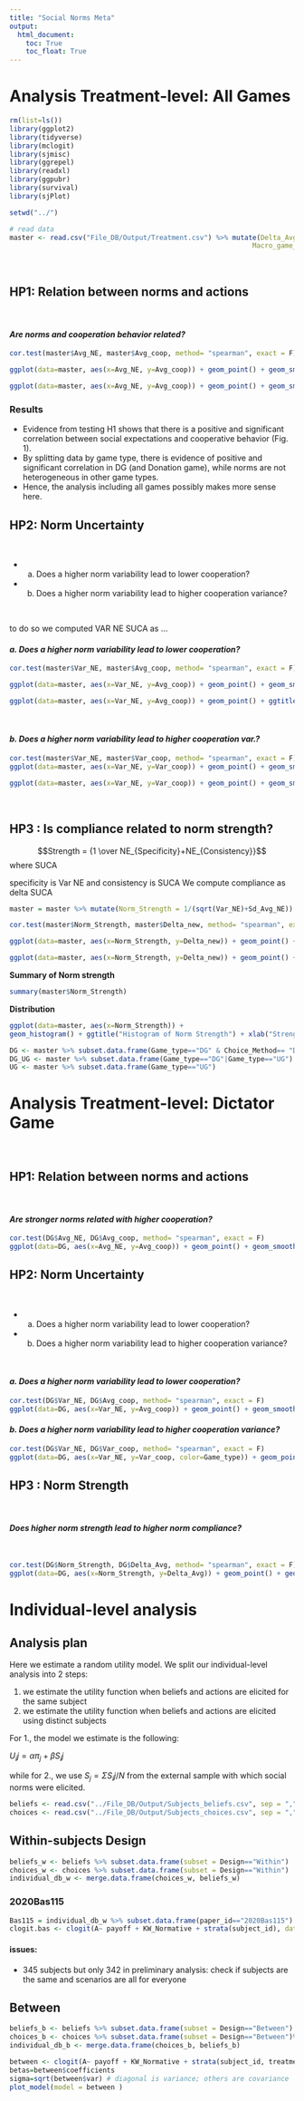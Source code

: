 ```yaml
---
title: "Social Norms Meta"
output: 
  html_document:
    toc: True
    toc_float: True
---
```


# Analysis Treatment-level: All Games

```r
rm(list=ls())
library(ggplot2)
library(tidyverse)
library(mclogit)
library(sjmisc)
library(ggrepel)
library(readxl)
library(ggpubr)
library(survival)
library(sjPlot)

setwd("../")

# read data 
master <- read.csv("File_DB/Output/Treatment.csv") %>% mutate(Delta_Avg = Avg_NE - Avg_coop,
                                                            Macro_game_type = ifelse(Game_type %in% c("DG","Donation Game"), "DG and Donation Game", Game_type)) %>% subset.data.frame(subset = PaperID !="2017Del037")

```

<br>

## HP1: Relation between norms and actions

<br>

<h4><i>Are norms and cooperation behavior related?</i></h4>

```r

cor.test(master$Avg_NE, master$Avg_coop, method= "spearman", exact = F)

ggplot(data=master, aes(x=Avg_NE, y=Avg_coop)) + geom_point() + geom_smooth(method = "lm") + ggtitle("Fig. 1: H1 : Correlation Between Average Cooperation and Norm (NE)") + stat_cor(method = "spearman")

ggplot(data=master, aes(x=Avg_NE, y=Avg_coop)) + geom_point() + geom_smooth(method = "lm") + ggtitle("Fig. 2: H1 : Correlation Between Average Cooperation and Norm (NE)") + facet_wrap(~Macro_game_type, ncol=3) + stat_cor(method = "spearman")

```

### Results
- Evidence from testing H1 shows that there is a positive and significant correlation between social expectations and cooperative behavior (Fig. 1).
- By splitting data by game type, there is evidence of positive and significant correlation in DG (and Donation game), while norms are not heterogeneous in other game types. 
- Hence, the analysis including all games possibly makes more sense here.

## HP2: Norm Uncertainty

<br>

- a. Does a higher norm variability lead to lower cooperation?
- b. Does a higher norm variability lead to higher cooperation variance?

<br>

to do so we computed VAR NE SUCA as ...

<h4><i>a. Does a higher norm variability lead to lower cooperation?</i></h4>

```r

cor.test(master$Var_NE, master$Avg_coop, method= "spearman", exact = F)

ggplot(data=master, aes(x=Var_NE, y=Avg_coop)) + geom_point() + geom_smooth(method="lm") + ggtitle("Fig. 3 H2a : Correlation Between Average Cooperation and Norm Variance (NE)") + stat_cor(method = "spearman") 

ggplot(data=master, aes(x=Var_NE, y=Avg_coop)) + geom_point() + ggtitle("Fig. 4 H2a : Correlation Between Average Cooperation and Norm Variance (NE)") + facet_wrap(~Macro_game_type, ncol=3) + stat_cor(method = "spearman") + geom_smooth(method="lm")

```
<br>

<h4><i>b. Does a higher norm variability lead to higher cooperation var.?</i></h4>

```r

cor.test(master$Var_NE, master$Var_coop, method= "spearman", exact = F)
ggplot(data=master, aes(x=Var_NE, y=Var_coop)) + geom_point() + geom_smooth(method = "lm") + ggtitle("Fig. 5 H2b : Correlation Between Variance Cooperation and Norm (NE)")

ggplot(data=master, aes(x=Var_NE, y=Var_coop)) + geom_point() + geom_smooth(method = "lm") + ggtitle("Fig. 6 H2b : Correlation Between Variance Cooperation and Norm (NE)") + facet_wrap(~Macro_game_type) + stat_cor(method = "spearman")

```

<br>

## HP3 : Is compliance related to norm strength?

$$Strength = {1 \over NE_{Specificity}+NE_{Consistency}}$$
where SUCA

specificity is Var NE and consistency is SUCA
We compute compliance as delta SUCA


```r

master = master %>% mutate(Norm_Strength = 1/(sqrt(Var_NE)+Sd_Avg_NE)) %>% mutate(Delta_new = (Avg_NE-Avg_coop))

cor.test(master$Norm_Strength, master$Delta_new, method= "spearman", exact = F)

ggplot(data=master, aes(x=Norm_Strength, y=Delta_new)) + geom_point() + geom_smooth(method = "lm") + stat_cor(method = "spearman")

ggplot(data=master, aes(x=Norm_Strength, y=Delta_new)) + geom_point() + geom_smooth(method = "lm")+ facet_wrap(~Macro_game_type, ncol=3) + stat_cor(method = "spearman")# + geom_text(aes(label=PaperID))

```

<b>Summary of Norm strength</b>

```r
summary(master$Norm_Strength)
```

<b>Distribution</b>

```r
ggplot(data=master, aes(x=Norm_Strength)) +
geom_histogram() + ggtitle("Histogram of Norm Strength") + xlab("Strength Norm") + facet_wrap(~Macro_game_type)

```

```r
DG <- master %>% subset.data.frame(Game_type=="DG" & Choice_Method== "Direct")
DG_UG <- master %>% subset.data.frame(Game_type=="DG"|Game_type=="UG")
UG <- master %>% subset.data.frame(Game_type=="UG")
```

# Analysis Treatment-level: Dictator Game

<br>

## HP1: Relation between norms and actions

<br>

<h4><i>Are stronger norms related with higher cooperation?</i></h4>

```r
cor.test(DG$Avg_NE, DG$Avg_coop, method= "spearman", exact = F)
ggplot(data=DG, aes(x=Avg_NE, y=Avg_coop)) + geom_point() + geom_smooth(method = "lm") + ggtitle("H1 : Correlation Between Average Cooperation and Norm (NE)\nDG Only")
```

## HP2: Norm Uncertainty

<br>

- a. Does a higher norm variability lead to lower cooperation?
- b. Does a higher norm variability lead to higher cooperation variance?

<br>

<h4><i>a. Does a higher norm variability lead to lower cooperation?</i></h4>
```r
cor.test(DG$Var_NE, DG$Avg_coop, method= "spearman", exact = F)
ggplot(data=DG, aes(x=Var_NE, y=Avg_coop)) + geom_point() + geom_smooth() + ggtitle("H2a : Correlation Between Average Cooperation and Norm Variance (NE)\nDG Only")
```

<h4><i>b. Does a higher norm variability lead to higher cooperation variance?</i></h4>
```r
cor.test(DG$Var_NE, DG$Var_coop, method= "spearman", exact = F)
ggplot(data=DG, aes(x=Var_NE, y=Var_coop, color=Game_type)) + geom_point() + geom_smooth() + ggtitle("H2b : Correlation Between Variance Cooperation and Norm (NE)\nDG Only")
```

## HP3 : Norm Strength

<br>

<h4><i>Does higher norm strength lead to higher norm compliance?</i></h4>

<br>

```r
cor.test(DG$Norm_Strength, DG$Delta_Avg, method= "spearman", exact = F)
ggplot(data=DG, aes(x=Norm_Strength, y=Delta_Avg)) + geom_point() + geom_smooth(method = "lm")
```

# Individual-level analysis

## Analysis plan
Here we estimate a random utility model.
We split our individual-level analysis into 2 steps: 

1. we estimate the utility function when beliefs and actions are elicited for the same subject
2. we estimate the utility function when beliefs and actions are elicited using distinct subjects


For 1., the model we estimate is the following:

$U_ij = \alpha \pi_j + \beta S_ij$ 

while for 2., we use $S_j=\Sigma S_ij/N$ from the external sample with which social norms were elicited.

```r
beliefs <- read.csv("../File_DB/Output/Subjects_beliefs.csv", sep = ",")
choices <- read.csv("../File_DB/Output/Subjects_choices.csv", sep = ",")
```

## Within-subjects Design
```r
beliefs_w <- beliefs %>% subset.data.frame(subset = Design=="Within")
choices_w <- choices %>% subset.data.frame(subset = Design=="Within")
individual_db_w <- merge.data.frame(choices_w, beliefs_w)
```


### 2020Bas115
```r
Bas115 = individual_db_w %>% subset.data.frame(paper_id=="2020Bas115") %>% mutate(payoff=endowment-scenarios)
clogit.bas <- clogit(A~ payoff + KW_Normative + strata(subject_id), data = Bas115)
```

#### issues: 
- 345 subjects but only 342 in preliminary analysis: check if subjects are the same and scenarios are all for everyone

## Between 
```r
beliefs_b <- beliefs %>% subset.data.frame(subset = Design=="Between") %>% group_by(paper_id, scenarios) %>% summarise(KW_Normative = mean(KW_Normative))
choices_b <- choices %>% subset.data.frame(subset = Design=="Between")%>% mutate(payoff=endowment-scenarios)
individual_db_b <- merge.data.frame(choices_b, beliefs_b)

```

```r
between <- clogit(A~ payoff + KW_Normative + strata(subject_id, treatment_id, paper_id), data = individual_db_b)
betas=between$coefficients
sigma=sqrt(between$var) # diagonal is variance; others are covariance
plot_model(model = between )
```

